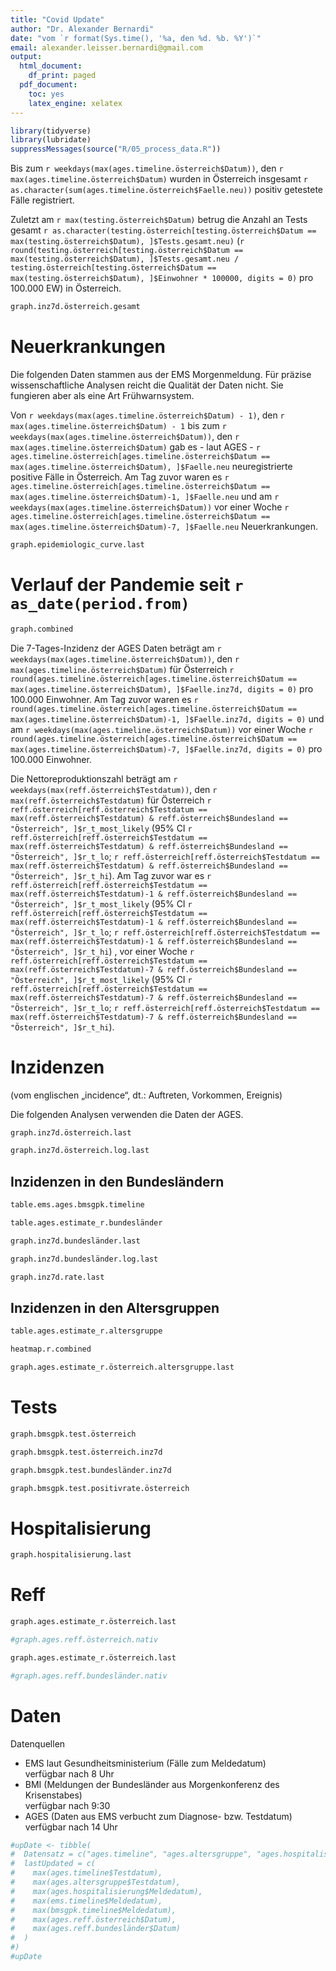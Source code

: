 ```yaml
---
title: "Covid Update"
author: "Dr. Alexander Bernardi"
date: "vom `r format(Sys.time(), '%a, den %d. %b. %Y')`"
email: alexander.leisser.bernardi@gmail.com
output:
  html_document:
    df_print: paged
  pdf_document:
    toc: yes
    latex_engine: xelatex
---
```


```r
library(tidyverse)
library(lubridate)
suppressMessages(source("R/05_process_data.R"))

```
Bis zum `r weekdays(max(ages.timeline.österreich$Datum))`, den `r max(ages.timeline.österreich$Datum)` wurden in Österreich insgesamt
`r as.character(sum(ages.timeline.österreich$Faelle.neu))` positiv getestete Fälle registriert.

Zuletzt am `r max(testing.österreich$Datum)` betrug die Anzahl an Tests gesamt 
`r as.character(testing.österreich[testing.österreich$Datum == max(testing.österreich$Datum), ]$Tests.gesamt.neu)` 
(`r round(testing.österreich[testing.österreich$Datum == max(testing.österreich$Datum), ]$Tests.gesamt.neu / testing.österreich[testing.österreich$Datum == max(testing.österreich$Datum), ]$Einwohner * 100000, digits = 0)`
pro 100.000 EW) in Österreich.

```r
graph.inz7d.österreich.gesamt
```

# Neuerkrankungen #

Die folgenden Daten stammen aus der EMS Morgenmeldung. Für präzise wissenschaftliche Analysen reicht die Qualität der Daten nicht. Sie fungieren aber als eine Art Frühwarnsystem.

Von  `r weekdays(max(ages.timeline.österreich$Datum) - 1)`, den `r max(ages.timeline.österreich$Datum) - 1` bis zum `r weekdays(max(ages.timeline.österreich$Datum))`, den `r max(ages.timeline.österreich$Datum)` gab es - laut AGES - 
`r ages.timeline.österreich[ages.timeline.österreich$Datum == max(ages.timeline.österreich$Datum), ]$Faelle.neu` 
neuregistrierte positive Fälle in Österreich. Am Tag zuvor waren es 
`r ages.timeline.österreich[ages.timeline.österreich$Datum == max(ages.timeline.österreich$Datum)-1, ]$Faelle.neu` 
und am `r weekdays(max(ages.timeline.österreich$Datum))` vor einer Woche 
`r ages.timeline.österreich[ages.timeline.österreich$Datum == max(ages.timeline.österreich$Datum)-7, ]$Faelle.neu` 
Neuerkrankungen.

```r
graph.epidemiologic_curve.last
```

# Verlauf der Pandemie seit `r as_date(period.from)` #

```r
graph.combined
```




Die 7-Tages-Inzidenz der AGES Daten beträgt am `r weekdays(max(ages.timeline.österreich$Datum))`, den `r max(ages.timeline.österreich$Datum)` für Österreich 
`r round(ages.timeline.österreich[ages.timeline.österreich$Datum == max(ages.timeline.österreich$Datum), ]$Faelle.inz7d, digits = 0)` 
pro 100.000 Einwohner. Am Tag zuvor waren es
`r round(ages.timeline.österreich[ages.timeline.österreich$Datum == max(ages.timeline.österreich$Datum)-1, ]$Faelle.inz7d, digits = 0)`
und am `r weekdays(max(ages.timeline.österreich$Datum))` vor einer Woche 
`r round(ages.timeline.österreich[ages.timeline.österreich$Datum == max(ages.timeline.österreich$Datum)-7, ]$Faelle.inz7d, digits = 0)` 
pro 100.000 Einwohner.

Die Nettoreproduktionszahl beträgt am `r weekdays(max(reff.österreich$Testdatum))`, den `r max(reff.österreich$Testdatum)` für Österreich
`r reff.österreich[reff.österreich$Testdatum == max(reff.österreich$Testdatum) & reff.österreich$Bundesland == "Österreich", ]$r_t_most_likely` (95% CI 
`r reff.österreich[reff.österreich$Testdatum == max(reff.österreich$Testdatum) & reff.österreich$Bundesland == "Österreich", ]$r_t_lo`;
`r reff.österreich[reff.österreich$Testdatum == max(reff.österreich$Testdatum) & reff.österreich$Bundesland == "Österreich", ]$r_t_hi`).
Am Tag zuvor war es 
`r reff.österreich[reff.österreich$Testdatum == max(reff.österreich$Testdatum)-1 & reff.österreich$Bundesland == "Österreich", ]$r_t_most_likely` (95% CI
`r reff.österreich[reff.österreich$Testdatum == max(reff.österreich$Testdatum)-1 & reff.österreich$Bundesland == "Österreich", ]$r_t_lo`;
`r reff.österreich[reff.österreich$Testdatum == max(reff.österreich$Testdatum)-1 & reff.österreich$Bundesland == "Österreich", ]$r_t_hi`)
, vor einer Woche
`r reff.österreich[reff.österreich$Testdatum == max(reff.österreich$Testdatum)-7 & reff.österreich$Bundesland == "Österreich", ]$r_t_most_likely` (95% CI
`r reff.österreich[reff.österreich$Testdatum == max(reff.österreich$Testdatum)-7 & reff.österreich$Bundesland == "Österreich", ]$r_t_lo`;
`r reff.österreich[reff.österreich$Testdatum == max(reff.österreich$Testdatum)-7 & reff.österreich$Bundesland == "Österreich", ]$r_t_hi`).

# Inzidenzen #

(vom englischen „incidence“, dt.: Auftreten, Vorkommen, Ereignis)

Die folgenden Analysen verwenden die Daten der AGES.

```r
graph.inz7d.österreich.last
```

```r
graph.inz7d.österreich.log.last
```



## Inzidenzen in den Bundesländern ##

```r
table.ems.ages.bmsgpk.timeline
```

```r
table.ages.estimate_r.bundesländer
```

```r
graph.inz7d.bundesländer.last
```

```r
graph.inz7d.bundesländer.log.last
```

```r
graph.inz7d.rate.last
```


## Inzidenzen in den Altersgruppen ##

```r
table.ages.estimate_r.altersgruppe
```

```r
heatmap.r.combined
```

```r
graph.ages.estimate_r.österreich.altersgruppe.last
```


# Tests #

```r
graph.bmsgpk.test.österreich
```

```r
graph.bmsgpk.test.österreich.inz7d
```


```r
graph.bmsgpk.test.bundesländer.inz7d
```
```r
graph.bmsgpk.test.positivrate.österreich
```


# Hospitalisierung #

```r
graph.hospitalisierung.last
```

# Reff #

```r
graph.ages.estimate_r.österreich.last
```

```r
#graph.ages.reff.österreich.nativ
```

```r
graph.ages.estimate_r.österreich.last
```


```r
#graph.ages.reff.bundesländer.nativ
```


# Daten #

Datenquellen

* EMS laut Gesundheitsministerium (Fälle zum Meldedatum)  
verfügbar nach 8 Uhr
* BMI (Meldungen der Bundesländer aus Morgenkonferenz des Krisenstabes)  
verfügbar nach 9:30
* AGES (Daten aus EMS verbucht zum Diagnose- bzw. Testdatum)  
verfügbar nach 14 Uhr

```r
#upDate <- tibble(
#  Datensatz = c("ages.timeline", "ages.altersgruppe", "ages.hospitalisierung", "ems.timeline", "bmsgpk.timeline", "ages.reff.österreich", #"ages.reff.bundesländer"),
#  lastUpdated = c(
#    max(ages.timeline$Testdatum),
#    max(ages.altersgruppe$Testdatum),
#    max(ages.hospitalisierung$Meldedatum),
#    max(ems.timeline$Meldedatum),
#    max(bmsgpk.timeline$Meldedatum),
#    max(ages.reff.österreich$Datum),
#    max(ages.reff.bundesländer$Datum)
#  )
#)
#upDate
```

